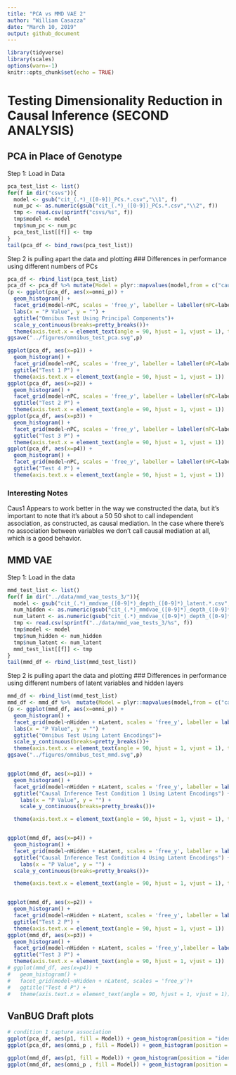 ```yaml
---
title: "PCA vs MMD VAE 2"
author: "William Casazza"
date: "March 10, 2019"
output: github_document
---
```


```r
library(tidyverse)
library(scales)
options(warn=-1)
knitr::opts_chunk$set(echo = TRUE)
```

# Testing Dimensionality Reduction in Causal Inference (SECOND ANALYSIS)

## PCA in Place of Genotype
Step 1: Load in Data
```r
pca_test_list <- list()
for(f in dir("csvs")){
  model <- gsub("cit_(.*)_([0-9])_PCs.*.csv","\\1", f)
  num_pc <- as.numeric(gsub("cit_(.*)_([0-9])_PCs.*.csv","\\2", f))
  tmp <- read.csv(sprintf("csvs/%s", f))
  tmp$model <- model
  tmp$num_pc <- num_pc
  pca_test_list[[f]] <- tmp
}
tail(pca_df <- bind_rows(pca_test_list))
```
Step 2 is pulling apart the data and plotting
### Differences in performance using different numbers of PCs
```r
pca_df <- rbind_list(pca_test_list)
pca_df <- pca_df %>% mutate(Model = plyr::mapvalues(model,from = c("caus1","ind1","null"), to = c("Full Mediation", "Independent Association", "Null"))) %>% rename(nPC = num_pc)
(p <- ggplot(pca_df, aes(x=omni_p)) + 
  geom_histogram() + 
  facet_grid(model~nPC, scales = 'free_y', labeller = labeller(nPC=label_both)) + 
  labs(x = "P Value", y = "") +
  ggtitle("Omnibus Test Using Principal Components")+
  scale_y_continuous(breaks=pretty_breaks())+
  theme(axis.text.x = element_text(angle = 90, hjust = 1, vjust = 1), text = element_text(face = "bold")))
ggsave("../figures/omnibus_test_pca.svg",p)

ggplot(pca_df, aes(x=p1)) + 
  geom_histogram() + 
  facet_grid(model~nPC, scales = 'free_y', labeller = labeller(nPC=label_both))+ 
  ggtitle("Test 1 P") +
  theme(axis.text.x = element_text(angle = 90, hjust = 1, vjust = 1))
ggplot(pca_df, aes(x=p2)) + 
  geom_histogram() + 
  facet_grid(model~nPC, scales = 'free_y', labeller = labeller(nPC=label_both))+ 
  ggtitle("Test 2 P") +
  theme(axis.text.x = element_text(angle = 90, hjust = 1, vjust = 1))
ggplot(pca_df, aes(x=p3)) + 
  geom_histogram() + 
  facet_grid(model~nPC, scales = 'free_y', labeller = labeller(nPC=label_both))+ 
  ggtitle("Test 3 P") +
  theme(axis.text.x = element_text(angle = 90, hjust = 1, vjust = 1)) 
ggplot(pca_df, aes(x=p4)) + 
  geom_histogram() + 
  facet_grid(model~nPC, scales = 'free_y', labeller = labeller(nPC=label_both))+ 
  ggtitle("Test 4 P") +
  theme(axis.text.x = element_text(angle = 90, hjust = 1, vjust = 1)) 
```

### Interesting Notes
Caus1 Appears to work better in the way we constructed the data, but it's important to note that it's about a 50 50 shot to call independent association, as constructed, as causal mediation. In the case where there's no association between variables we don't call causal mediation at all, which is a good behavior.


## MMD VAE

Step 1: Load in the data

```r
mmd_test_list <- list()
for(f in dir("../data/mmd_vae_tests_3/")){
  model <- gsub("cit_(.*)_mmdvae_([0-9]*)_depth_([0-9]*)_latent.*.csv","\\1", f)
  num_hidden <- as.numeric(gsub("cit_(.*)_mmdvae_([0-9]*)_depth_([0-9]*)_latent.*.csv","\\3", f))
  num_latent <- as.numeric(gsub("cit_(.*)_mmdvae_([0-9]*)_depth_([0-9]*)_latent.*.csv","\\2", f))
  tmp <- read.csv(sprintf("../data/mmd_vae_tests_3/%s", f))
  tmp$model <- model
  tmp$num_hidden <- num_hidden
  tmp$num_latent <- num_latent
  mmd_test_list[[f]] <- tmp
}
tail(mmd_df <- rbind_list(mmd_test_list))
```

Step 2 is pulling apart the data and plotting
### Differences in performance using different numbers of latent variables and hidden layers
```r

mmd_df <- rbind_list(mmd_test_list)
mmd_df <- mmd_df %>%  mutate(Model = plyr::mapvalues(model,from = c("caus1","ind1","null"), to = c("Full Mediation", "Independent Association", "Null"))) %>%rename(nLatent = num_latent, nHidden = num_hidden)
(p <- ggplot(mmd_df, aes(x=omni_p)) + 
  geom_histogram() + 
  facet_grid(model~nHidden + nLatent, scales = 'free_y', labeller = labeller(nHidden=label_both, nLatent = label_both)) + 
  labs(x = "P Value", y = "") +
  ggtitle("Omnibus Test Using Latent Encodings")+
  scale_y_continuous(breaks=pretty_breaks())+
  theme(axis.text.x = element_text(angle = 90, hjust = 1, vjust = 1), text = element_text(face = "bold")))
ggsave("../figures/omnibus_test_mmd.svg",p)


ggplot(mmd_df, aes(x=p1)) +
  geom_histogram() +
  facet_grid(model~nHidden + nLatent, scales = 'free_y', labeller = labeller(nHidden=label_both, nLatent = label_both)) + 
  ggtitle("Causal Inference Test Condition 1 Using Latent Encodings") +
    labs(x = "P Value", y = "") +
    scale_y_continuous(breaks=pretty_breaks())+

  theme(axis.text.x = element_text(angle = 90, hjust = 1, vjust = 1), text = element_text(face = "bold"))


ggplot(mmd_df, aes(x=p4)) +
  geom_histogram() +
  facet_grid(model~nHidden + nLatent, scales = 'free_y', labeller = labeller(nHidden=label_both, nLatent = label_both)) + 
  ggtitle("Causal Inference Test Condition 4 Using Latent Encodings") +
    labs(x = "P Value", y = "") +
  scale_y_continuous(breaks=pretty_breaks())+

  theme(axis.text.x = element_text(angle = 90, hjust = 1, vjust = 1), text = element_text(face = "bold"))


ggplot(mmd_df, aes(x=p2)) +
  geom_histogram() +
  facet_grid(model~nHidden + nLatent, scales = 'free_y', labeller = labeller(nHidden=label_both, nLatent = label_both)) + 
  ggtitle("Test 2 P") +
  theme(axis.text.x = element_text(angle = 90, hjust = 1, vjust = 1))
ggplot(mmd_df, aes(x=p3)) +
  geom_histogram() +
  facet_grid(model~nHidden + nLatent, scales = 'free_y',labeller = labeller(nHidden=label_both, nLatent = label_both))+
  ggtitle("Test 3 P") +
  theme(axis.text.x = element_text(angle = 90, hjust = 1, vjust = 1))
# ggplot(mmd_df, aes(x=p4)) +
#   geom_histogram() +
#   facet_grid(model~nHidden + nLatent, scales = 'free_y')+
#   ggtitle("Test 4 P") +
#   theme(axis.text.x = element_text(angle = 90, hjust = 1, vjust = 1))
```



## VanBUG Draft plots
```r
# condition 1 capture association
ggplot(pca_df, aes(p1, fill = Model)) + geom_histogram(position = "identity", alpha = 0.6) + scale_fill_manual(values = c("blue", "red", "gold")) + labs(y = "Count (100 simulations per model)",x = "P Value Association PC->Expression") + ggtitle("Directed Association Using Genotype PC 1")+ theme_minimal(base_family = "Arial")
ggplot(pca_df, aes(omni_p , fill = Model)) + geom_histogram(position = "identity", alpha = 0.6) + scale_fill_manual(values = c("blue", "red", "gold"))+ labs(y = "Count (100 simulations per model)",x = "P Value Epigenetic Mediation") + ggtitle("Capturing Epigenetic Mediation of Genotype PC1")+ theme_minimal(base_family = "Arial") + scale_y_continuous(limits=c(0,100))
```

```r
ggplot(mmd_df, aes(p1, fill = Model)) + geom_histogram(position = "identity", alpha = 0.6) + scale_fill_manual(values = c("blue", "red", "gold")) + labs(y = "Count (200 simulations per model)",x = "P Value Association LV->Expression") + ggtitle("Directed Association with 1 Autoencoder LV")+ theme_minimal(base_family = "Arial")
ggplot(mmd_df, aes(omni_p , fill = Model)) + geom_histogram(position = "identity", alpha = 0.6) + scale_fill_manual(values = c("blue", "red", "gold")) + labs(y = "Count (200 simulations per model)",x = "P Value Epigenetic Mediation") + ggtitle("Capturing Epigenetic Mediation of 1 Autoencoder LV")+ theme_minimal(base_family = "Arial")
```

